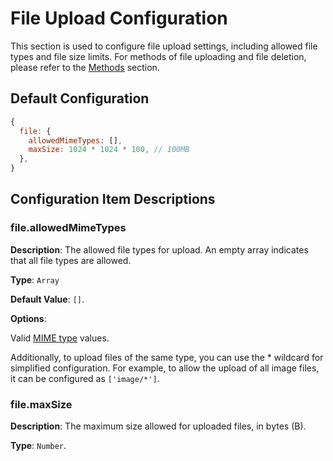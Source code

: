 # File Upload Configuration

This section is used to configure file upload settings, including allowed file types and file size limits. For methods of file uploading and file deletion, please refer to the [Methods](/en/docs/events) section.

## Default Configuration

```js
{
  file: {
    allowedMimeTypes: [],
    maxSize: 1024 * 1024 * 100, // 100MB
  },
}
```

## Configuration Item Descriptions

### file.allowedMimeTypes

**Description**: The allowed file types for upload. An empty array indicates that all file types are allowed.

**Type**: `Array`

**Default Value**: `[]`.

**Options**:

Valid [MIME type](https://developer.mozilla.org/en-US/docs/Web/HTTP/Basics_of_HTTP/MIME_types) values.

Additionally, to upload files of the same type, you can use the * wildcard for simplified configuration. For example, to allow the upload of all image files, it can be configured as `['image/*']`.

### file.maxSize

**Description**: The maximum size allowed for uploaded files, in bytes (B).

**Type**: `Number`.